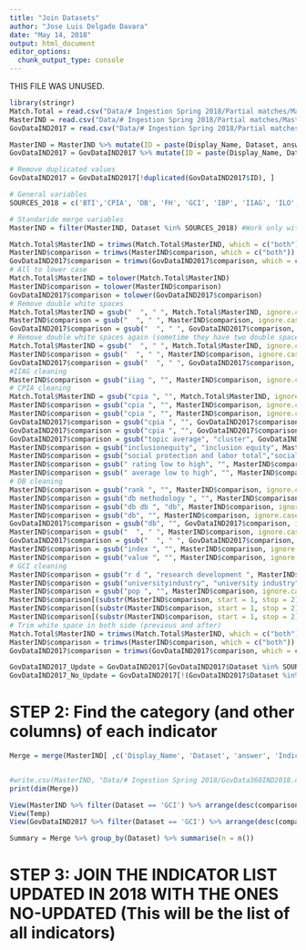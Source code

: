 ---
title: "Join Datasets"
author: "Jose Luis Delgado Davara"
date: "May 14, 2018"
output: html_document
editor_options: 
  chunk_output_type: console
---

THIS FILE WAS UNUSED.

```{r}
library(stringr)
Match.Total = read.csv("Data/# Ingestion Spring 2018/Partial matches/Match.Total.csv")
MasterIND = read.csv("Data/# Ingestion Spring 2018/Partial matches/MasterIND.csv")
GovDataIND2017 = read.csv("Data/# Ingestion Spring 2018/Partial matches/GovDataIND2017.csv")

MasterIND = MasterIND %>% mutate(ID = paste(Display_Name, Dataset, answer, sep = "-"))
GovDataIND2017 = GovDataIND2017 %>% mutate(ID = paste(Display_Name, Dataset, answer, sep = "-"))

# Remove duplicated values
GovDataIND2017 = GovDataIND2017[!duplicated(GovDataIND2017$ID), ]

# General variables
SOURCES_2018 = c('BTI','CPIA', 'DB', 'FH', 'GCI', 'IBP', 'IIAG', 'ILO', 'IPD', 'IPU', 'PEFA', 'SC', 'SGI', 'TI', 'WBL', 'WGI', 'WJP')

# Standaride merge variables
MasterIND = filter(MasterIND, Dataset %in% SOURCES_2018) #Work only with the new ones

Match.Total$MasterIND = trimws(Match.Total$MasterIND, which = c("both"))
MasterIND$comparison = trimws(MasterIND$comparison, which = c("both"))
GovDataIND2017$comparison = trimws(GovDataIND2017$comparison, which = c("both"))
# All to lower case
Match.Total$MasterIND = tolower(Match.Total$MasterIND)
MasterIND$comparison = tolower(MasterIND$comparison) 
GovDataIND2017$comparison = tolower(GovDataIND2017$comparison)
# Remove double white spaces
Match.Total$MasterIND = gsub("  ", " ", Match.Total$MasterIND, ignore.case = T)
MasterIND$comparison = gsub("  ", " ", MasterIND$comparison, ignore.case = T)
GovDataIND2017$comparison = gsub("  ", " ", GovDataIND2017$comparison, ignore.case = T)
# Remove double white spaces again (sometime they have two double space)
Match.Total$MasterIND = gsub("  ", " ", Match.Total$MasterIND, ignore.case = T)
MasterIND$comparison = gsub("  ", " ", MasterIND$comparison, ignore.case = T)
GovDataIND2017$comparison = gsub("  ", " ", GovDataIND2017$comparison, ignore.case = T)
#IIAG cleaning
MasterIND$comparison = gsub("iiag ", "", MasterIND$comparison, ignore.case = T)
# CPIA cleaning
Match.Total$MasterIND = gsub("cpia ", "", Match.Total$MasterIND, ignore.case = T)
MasterIND$comparison = gsub("cpia ", "", MasterIND$comparison, ignore.case = T)
MasterIND$comparison = gsub("cpia ", "", MasterIND$comparison, ignore.case = T)
GovDataIND2017$comparison = gsub("cpia ", "", GovDataIND2017$comparison, ignore.case = T)
GovDataIND2017$comparison = gsub("cpia ", "", GovDataIND2017$comparison, ignore.case = T)
GovDataIND2017$comparison = gsub("topic average", "cluster", GovDataIND2017$comparison, ignore.case = T)
MasterIND$comparison = gsub("inclusionequity", "inclusion equity", MasterIND$comparison, ignore.case = T)
MasterIND$comparison = gsub("social protection and labor total","social protection total", MasterIND$comparison, ignore.case = T)
MasterIND$comparison = gsub(" rating low to high", "", MasterIND$comparison, ignore.case = T)
MasterIND$comparison = gsub(" average low to high", "", MasterIND$comparison, ignore.case = T)
# DB cleaning
MasterIND$comparison = gsub("rank ", "", MasterIND$comparison, ignore.case = T)
MasterIND$comparison = gsub("db methodology ", "", MasterIND$comparison, ignore.case = T)
MasterIND$comparison = gsub("db db ", "db", MasterIND$comparison, ignore.case = T)
MasterIND$comparison = gsub("db", "", MasterIND$comparison, ignore.case = T)
GovDataIND2017$comparison = gsub("db", "", GovDataIND2017$comparison, ignore.case = T)
MasterIND$comparison = gsub("  ", " ", MasterIND$comparison, ignore.case = T)
GovDataIND2017$comparison = gsub("  ", " ", GovDataIND2017$comparison, ignore.case = T)
MasterIND$comparison = gsub("index ", "", MasterIND$comparison, ignore.case = T)
MasterIND$comparison = gsub("value ", "", MasterIND$comparison, ignore.case = T)
# GCI cleaning
MasterIND$comparison = gsub("r d ", "research development ", MasterIND$comparison, ignore.case = T)
MasterIND$comparison = gsub("universityindustry", "university industry", MasterIND$comparison, ignore.case = T)
MasterIND$comparison = gsub("pop ", "", MasterIND$comparison, ignore.case = T)
MasterIND$comparison[(substr(MasterIND$comparison, start = 1, stop = 2) == "a ")] = gsub("a ", "", MasterIND$comparison, ignore.case = T)
MasterIND$comparison[(substr(MasterIND$comparison, start = 1, stop = 2) == "b ")] = gsub("b ", "", MasterIND$comparison, ignore.case = T)
MasterIND$comparison[(substr(MasterIND$comparison, start = 1, stop = 2) == "c ")] = gsub("c ", "", MasterIND$comparison, ignore.case = T)
# Trim white space in both side (previous and after)
Match.Total$MasterIND = trimws(Match.Total$MasterIND, which = c("both"))
MasterIND$comparison = trimws(MasterIND$comparison, which = c("both"))
GovDataIND2017$comparison = trimws(GovDataIND2017$comparison, which = c("both"))
```

```{r Separate files}
GovDataIND2017_Update = GovDataIND2017[GovDataIND2017$Dataset %in% SOURCES_2018, ]
GovDataIND2017_No_Update = GovDataIND2017[!(GovDataIND2017$Dataset %in% SOURCES_2018), ]
```


# STEP 2: Find the category (and other columns) of each indicator

```{r Drop unused variables}


Merge = merge(MasterIND[ ,c('Display_Name', 'Dataset', 'answer', 'Indicator', 'Q.id', 'ID', 'comparison')], GovDataIND2017_Update[ ,c('comparison', 'overlap', 'Indicator_Id', 'Indicator_Code', 'Indicator_Name', 'Value_Type_Slug', 'Value_Type_Descriptor', 'Units', 'Description', "Rank_1", "Category_11", "Category_12", "Category_13", "Category_14", "Category_15", "Rank_2", "Category_21", "Category_22", "Category_23", "Category_24", "Category_25", "Rank_3", "Category_31", "Category_32", "Category_33", "Category_34")], by = 'comparison') #Inner join.


#write.csv(MasterIND, "Data/# Ingestion Spring 2018/GovData360IND2018.csv", sep = ",")
print(dim(Merge))
```

```{r}
View(MasterIND %>% filter(Dataset == 'GCI') %>% arrange(desc(comparison)))
View(Temp)
View(GovDataIND2017 %>% filter(Dataset == 'GCI') %>% arrange(desc(comparison)))

Summary = Merge %>% group_by(Dataset) %>% summarise(n = n())

```

# STEP 3: JOIN THE INDICATOR LIST UPDATED IN 2018 WITH THE ONES NO-UPDATED (This will be the list of all indicators)

```{r}

```




